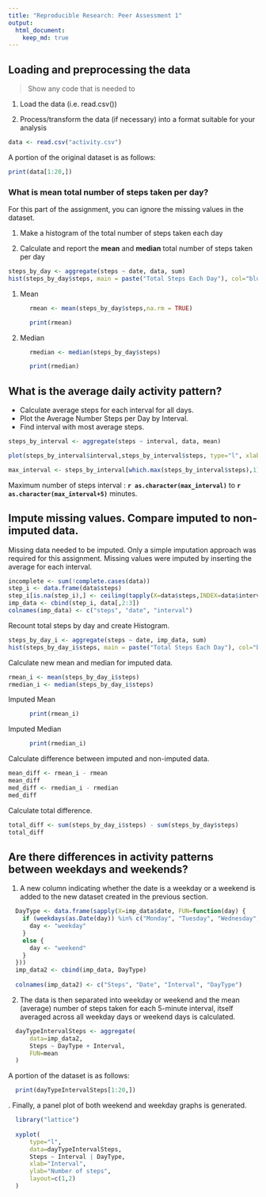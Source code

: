 ```yaml
---
title: "Reproducible Research: Peer Assessment 1"
output: 
  html_document:
    keep_md: true
---
```



## Loading and preprocessing the data
>Show any code that is needed to

 1. Load the data (i.e. read.csv())
 
 2. Process/transform the data (if necessary) into a format suitable for your analysis

```r
data <- read.csv("activity.csv")
```

A portion of the original dataset is as follows:
```r
print(data[1:20,])
```

### What is mean total number of steps taken per day?

For this part of the assignment, you can ignore the missing values in
the dataset.

1. Make a histogram of the total number of steps taken each day

2. Calculate and report the **mean** and **median** total number of steps taken per day


```r
steps_by_day <- aggregate(steps ~ date, data, sum)
hist(steps_by_day$steps, main = paste("Total Steps Each Day"), col="blue", xlab="Number of Steps")
```


1. Mean
```r
      rmean <- mean(steps_by_day$steps,na.rm = TRUE)
```
```r
      print(rmean)
```
2. Median
```r
      rmedian <- median(steps_by_day$steps)
```
```r
      print(rmedian)
```



## What is the average daily activity pattern?

* Calculate average steps for each interval for all days. 
* Plot the Average Number Steps per Day by Interval. 
* Find interval with most average steps. 
```r
steps_by_interval <- aggregate(steps ~ interval, data, mean)

plot(steps_by_interval$interval,steps_by_interval$steps, type="l", xlab="Interval", ylab="Number of Steps",main="Average Number of Steps per Day by Interval")

max_interval <- steps_by_interval[which.max(steps_by_interval$steps),1]
```

Maximum number of steps interval :  **`r as.character(max_interval)`**  to  **`r as.character(max_interval+5)`** minutes.


## Impute missing values. Compare imputed to non-imputed data.
Missing data needed to be imputed. Only a simple imputation approach was required for this assignment. 
Missing values were imputed by inserting the average for each interval. 

```r
incomplete <- sum(!complete.cases(data))
step_i <- data.frame(data$steps)
step_i[is.na(step_i),] <- ceiling(tapply(X=data$steps,INDEX=data$interval,FUN=mean,na.rm=TRUE))
imp_data <- cbind(step_i, data[,2:3])
colnames(imp_data) <- c("steps", "date", "interval")
```


Recount total steps by day and create Histogram. 
```r
steps_by_day_i <- aggregate(steps ~ date, imp_data, sum)
hist(steps_by_day_i$steps, main = paste("Total Steps Each Day"), col="blue", xlab="Number of Steps")
```

Calculate new mean and median for imputed data. 
```r
rmean_i <- mean(steps_by_day_i$steps)
rmedian_i <- median(steps_by_day_i$steps)
```

Imputed Mean
```r
     
      print(rmean_i)
```

Imputed Median
```r
 
      print(rmedian_i)
```
Calculate difference between imputed and non-imputed data.
```r
mean_diff <- rmean_i - rmean
mean_diff
med_diff <- rmedian_i - rmedian
med_diff

```

Calculate total difference.
```r
total_diff <- sum(steps_by_day_i$steps) - sum(steps_by_day$steps)
total_diff
```


## Are there differences in activity patterns between weekdays and weekends?


1.  A new column indicating whether the date is a weekday or a weekend is added to the new dataset created in the previous section.

```r
  DayType <- data.frame(sapply(X=imp_data$date, FUN=function(day) {
    if (weekdays(as.Date(day)) %in% c("Monday", "Tuesday", "Wednesday", "Thursday", "Friday")) {
      day <- "weekday"
    }
    else {
      day <- "weekend"
    } 
  }))
  imp_data2 <- cbind(imp_data, DayType)
  
  colnames(imp_data2) <- c("Steps", "Date", "Interval", "DayType")
```

2. The data is then separated into weekday or weekend and the mean (average) number of steps taken for each 5-minute interval, itself averaged across all weekday days or weekend days is calculated.

```r
  dayTypeIntervalSteps <- aggregate(
      data=imp_data2,
      Steps ~ DayType + Interval,
      FUN=mean
  )
```  

A portion of the dataset is as follows:
```r
  print(dayTypeIntervalSteps[1:20,])
```


. Finally, a panel plot of both weekend and weekday graphs is generated.

```r
  library("lattice")
  
  xyplot(
      type="l",
      data=dayTypeIntervalSteps,
      Steps ~ Interval | DayType,
      xlab="Interval",
      ylab="Number of steps",
      layout=c(1,2)
  )
```